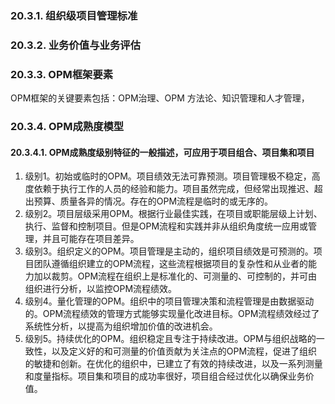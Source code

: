 
### 20.3.1. 组织级项目管理标准
### 20.3.2. 业务价值与业务评估
### 20.3.3. OPM框架要素
OPM框架的关键要素包括：OPM治理、OPM 方法论、知识管理和人才管理，



### 20.3.4. OPM成熟度模型

#### 20.3.4.1. OPM成熟度级别特征的一般描述，可应用于项目组合、项目集和项目
1. 级别1。初始或临时的OPM。项目绩效无法可靠预测。项目管理极不稳定，高度依赖于执行工作的人员的经验和能力。项目虽然完成，但经常出现推迟、超出预算、质量各异的情况。存在的OPM流程是临时的或无序的。
2. 级别2。项目层级采用OPM。根据行业最佳实践，在项目或职能层级上计划、执行、监督和控制项目。但是OPM流程和实践并非从组织角度统一应用或管理，并且可能存在项目差异。
3. 级别3。组织定义的OPM。项目管理是主动的，组织项目绩效是可预测的。项目团队遵循组织建立的OPM流程，这些流程根据项目的复杂性和从业者的能力加以裁剪。OPM流程在组织上是标准化的、可测量的、可控制的，并可由组织进行分析，以监控OPM流程绩效。
4. 级别4。量化管理的OPM。组织中的项目管理决策和流程管理是由数据驱动的。OPM流程绩效的管理方式能够实现量化改进目标。OPM流程绩效经过了系统性分析，以提高为组织增加价值的改进机会。
5. 级别5。持续优化的OPM。组织稳定且专注于持续改进。OPM与组织战略的一致性，以及定义好的和可测量的价值贡献为关注点的OPM流程，促进了组织的敏捷和创新。在优化的组织中，已建立了有效的持续改进，以及一系列测量和度量指标。项目集和项目的成功率很好，项目组合经过优化以确保业务价值。
